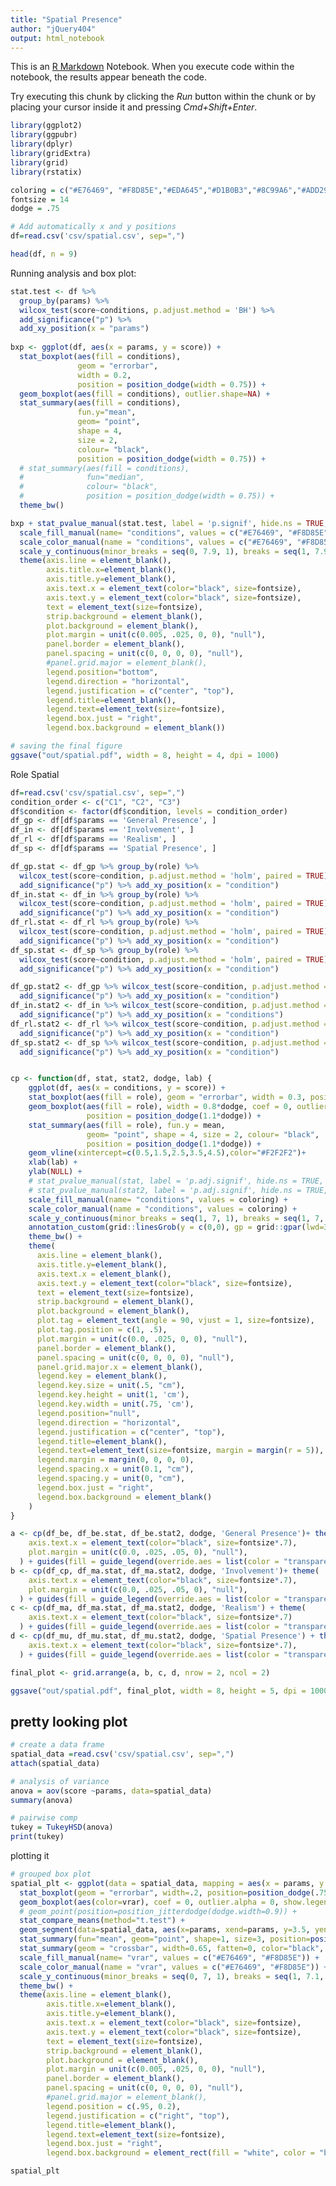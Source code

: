```yaml
---
title: "Spatial Presence"
author: "jQuery404"
output: html_notebook
---
```


This is an [R Markdown](http://rmarkdown.rstudio.com) Notebook. When you execute code within the notebook, the results appear beneath the code. 

Try executing this chunk by clicking the *Run* button within the chunk or by placing your cursor inside it and pressing *Cmd+Shift+Enter*. 

```r
library(ggplot2)
library(ggpubr)
library(dplyr)
library(gridExtra)
library(grid)
library(rstatix)

coloring = c("#E76469", "#F8D85E","#EDA645","#D1B0B3","#8C99A6","#ADD299","#4FA490","#3B7F9F")
fontsize = 14
dodge = .75

# Add automatically x and y positions
df=read.csv('csv/spatial.csv', sep=",")

head(df, n = 9)
```
Running analysis and box plot:

```r
stat.test <- df %>% 
  group_by(params) %>% 
  wilcox_test(score~conditions, p.adjust.method = 'BH') %>%
  add_significance("p") %>%
  add_xy_position(x = "params")
  
bxp <- ggplot(df, aes(x = params, y = score)) + 
  stat_boxplot(aes(fill = conditions), 
               geom = "errorbar", 
               width = 0.2,
               position = position_dodge(width = 0.75)) +
  geom_boxplot(aes(fill = conditions), outlier.shape=NA) +
  stat_summary(aes(fill = conditions), 
               fun.y="mean", 
               geom= "point", 
               shape = 4, 
               size = 2,
               colour= "black", 
               position = position_dodge(width = 0.75)) +
  # stat_summary(aes(fill = conditions), 
  #              fun="median",
  #              colour= "black", 
  #              position = position_dodge(width = 0.75)) +
  theme_bw()

bxp + stat_pvalue_manual(stat.test, label = 'p.signif', hide.ns = TRUE, tip.length = 0.02) +
  scale_fill_manual(name= "conditions", values = c("#E76469", "#F8D85E","#EDA645")) +
  scale_color_manual(name = "conditions", values = c("#E76469", "#F8D85E","#EDA645")) + 
  scale_y_continuous(minor_breaks = seq(0, 7.9, 1), breaks = seq(1, 7.9, by=1), limits=c(1,7.9)) +
  theme(axis.line = element_blank(),
        axis.title.x=element_blank(),
        axis.title.y=element_blank(),
        axis.text.x = element_text(color="black", size=fontsize),
        axis.text.y = element_text(color="black", size=fontsize),
        text = element_text(size=fontsize),
        strip.background = element_blank(),
        plot.background = element_blank(),
        plot.margin = unit(c(0.005, .025, 0, 0), "null"),
        panel.border = element_blank(),
        panel.spacing = unit(c(0, 0, 0, 0), "null"),
        #panel.grid.major = element_blank(),
        legend.position="bottom",
        legend.direction = "horizontal",
        legend.justification = c("center", "top"),
        legend.title=element_blank(),
        legend.text=element_text(size=fontsize),
        legend.box.just = "right",
        legend.box.background = element_blank())

# saving the final figure
ggsave("out/spatial.pdf", width = 8, height = 4, dpi = 1000)
```


Role Spatial

```r
df=read.csv('csv/spatial.csv', sep=",")
condition_order <- c("C1", "C2", "C3")
df$condition <- factor(df$condition, levels = condition_order)
df_gp <- df[df$params == 'General Presence', ]
df_in <- df[df$params == 'Involvement', ]
df_rl <- df[df$params == 'Realism', ]
df_sp <- df[df$params == 'Spatial Presence', ]

df_gp.stat <- df_gp %>% group_by(role) %>%
  wilcox_test(score~condition, p.adjust.method = 'holm', paired = TRUE) %>%
  add_significance("p") %>% add_xy_position(x = "condition")
df_in.stat <- df_in %>% group_by(role) %>%
  wilcox_test(score~condition, p.adjust.method = 'holm', paired = TRUE) %>%
  add_significance("p") %>% add_xy_position(x = "condition")
df_rl.stat <- df_rl %>% group_by(role) %>%
  wilcox_test(score~condition, p.adjust.method = 'holm', paired = TRUE) %>%
  add_significance("p") %>% add_xy_position(x = "condition")
df_sp.stat <- df_sp %>% group_by(role) %>%
  wilcox_test(score~condition, p.adjust.method = 'holm', paired = TRUE) %>%
  add_significance("p") %>% add_xy_position(x = "condition")

df_gp.stat2 <- df_gp %>% wilcox_test(score~condition, p.adjust.method = 'holm', paired = TRUE) %>%
  add_significance("p") %>% add_xy_position(x = "condition")
df_in.stat2 <- df_in %>% wilcox_test(score~condition, p.adjust.method = 'holm', paired = TRUE) %>%
  add_significance("p") %>% add_xy_position(x = "conditions")
df_rl.stat2 <- df_rl %>% wilcox_test(score~condition, p.adjust.method = 'holm', paired = TRUE) %>%
  add_significance("p") %>% add_xy_position(x = "condition")
df_sp.stat2 <- df_sp %>% wilcox_test(score~condition, p.adjust.method = 'holm', paired = TRUE) %>%
  add_significance("p") %>% add_xy_position(x = "condition")


cp <- function(df, stat, stat2, dodge, lab) {
    ggplot(df, aes(x = conditions, y = score)) +
    stat_boxplot(aes(fill = role), geom = "errorbar", width = 0.3, position = position_dodge(1.1*dodge)) +
    geom_boxplot(aes(fill = role), width = 0.8*dodge, coef = 0, outlier.alpha = 0, show.legend = F,
                 position = position_dodge(1.1*dodge)) +
    stat_summary(aes(fill = role), fun.y = mean,
                 geom= "point", shape = 4, size = 2, colour= "black",
                 position = position_dodge(1.1*dodge)) +
    geom_vline(xintercept=c(0.5,1.5,2.5,3.5,4.5),color="#F2F2F2")+ 
    xlab(lab) +
    ylab(NULL) +
    # stat_pvalue_manual(stat, label = 'p.adj.signif', hide.ns = TRUE, tip.length = 0.02) +
    # stat_pvalue_manual(stat2, label = 'p.adj.signif', hide.ns = TRUE, tip.length = 0.02) +
    scale_fill_manual(name= "conditions", values = coloring) +
    scale_color_manual(name = "conditions", values = coloring) +
    scale_y_continuous(minor_breaks = seq(1, 7, 1), breaks = seq(1, 7, by=1), limits=c(1, 7)) +
    annotation_custom(grid::linesGrob(y = c(0,0), gp = grid::gpar(lwd=3))) +
    theme_bw() +
    theme(
      axis.line = element_blank(),
      axis.title.y=element_blank(),
      axis.text.x = element_blank(),
      axis.text.y = element_text(color="black", size=fontsize),
      text = element_text(size=fontsize),
      strip.background = element_blank(),
      plot.background = element_blank(),
      plot.tag = element_text(angle = 90, vjust = 1, size=fontsize),
      plot.tag.position = c(1, .5),
      plot.margin = unit(c(0.0, .025, 0, 0), "null"),
      panel.border = element_blank(),
      panel.spacing = unit(c(0, 0, 0, 0), "null"),
      panel.grid.major.x = element_blank(),
      legend.key = element_blank(),
      legend.key.size = unit(.5, "cm"),
      legend.key.height = unit(1, 'cm'), 
      legend.key.width = unit(.75, 'cm'), 
      legend.position="null",
      legend.direction = "horizontal",
      legend.justification = c("center", "top"),
      legend.title=element_blank(),
      legend.text=element_text(size=fontsize, margin = margin(r = 5)),
      legend.margin = margin(0, 0, 0, 0),
      legend.spacing.x = unit(0.1, "cm"),
      legend.spacing.y = unit(0, "cm"),
      legend.box.just = "right",
      legend.box.background = element_blank()
    ) 
}

a <- cp(df_be, df_be.stat, df_be.stat2, dodge, 'General Presence')+ theme(
    axis.text.x = element_text(color="black", size=fontsize*.7),
    plot.margin = unit(c(0.0, .025, .05, 0), "null"),
  ) + guides(fill = guide_legend(override.aes = list(color = "transparent")))
b <- cp(df_cp, df_ma.stat, df_ma.stat2, dodge, 'Involvement')+ theme(
    axis.text.x = element_text(color="black", size=fontsize*.7),
    plot.margin = unit(c(0.0, .025, .05, 0), "null"),
  ) + guides(fill = guide_legend(override.aes = list(color = "transparent")))
c <- cp(df_ma, df_ma.stat, df_ma.stat2, dodge, 'Realism') + theme(
    axis.text.x = element_text(color="black", size=fontsize*.7)
  ) + guides(fill = guide_legend(override.aes = list(color = "transparent")))
d <- cp(df_mu, df_mu.stat, df_mu.stat2, dodge, 'Spatial Presence') + theme(
    axis.text.x = element_text(color="black", size=fontsize*.7),
  ) + guides(fill = guide_legend(override.aes = list(color = "transparent")))

final_plot <- grid.arrange(a, b, c, d, nrow = 2, ncol = 2)

ggsave("out/spatial.pdf", final_plot, width = 8, height = 5, dpi = 1000) 

```


## pretty looking plot 

```r
# create a data frame
spatial_data =read.csv('csv/spatial.csv', sep=",")
attach(spatial_data)

# analysis of variance
anova = aov(score ~params, data=spatial_data)
summary(anova)

# pairwise comp
tukey = TukeyHSD(anova)
print(tukey)
```

plotting it 

```r
# grouped box plot
spatial_plt <- ggplot(data = spatial_data, mapping = aes(x = params, y = score, fill = vrar)) +
  stat_boxplot(geom = "errorbar", width=.2, position=position_dodge(.75)) +
  geom_boxplot(aes(color=vrar), coef = 0, outlier.alpha = 0, show.legend = F) +
  # geom_point(position=position_jitterdodge(dodge.width=0.9)) +
  stat_compare_means(method="t.test") + 
  geom_segment(data=spatial_data, aes(x=params, xend=params, y=3.5, yend=3.5), colour="red", size=2, inherit.aes = F)  + 
  stat_summary(fun="mean", geom="point", shape=1, size=3, position=position_dodge(width=0.75), color="black") + 
  stat_summary(geom = "crossbar", width=0.65, fatten=0, color="black", fun.data = function(x){c(y=median(x), ymin=median(x), ymax=median(x))}, position=position_dodge(width=0.75)) +
  scale_fill_manual(name= "vrar", values = c("#E76469", "#F8D85E")) +
  scale_color_manual(name = "vrar", values = c("#E76469", "#F8D85E")) + 
  scale_y_continuous(minor_breaks = seq(0, 7, 1), breaks = seq(1, 7.1, by=1), limits=c(1,7.1)) + 
  theme_bw() + 
  theme(axis.line = element_blank(),
        axis.title.x=element_blank(),
        axis.title.y=element_blank(),
        axis.text.x = element_text(color="black", size=fontsize),
        axis.text.y = element_text(color="black", size=fontsize),
        text = element_text(size=fontsize),
        strip.background = element_blank(),
        plot.background = element_blank(),
        plot.margin = unit(c(0.005, .025, 0, 0), "null"),
        panel.border = element_blank(),
        panel.spacing = unit(c(0, 0, 0, 0), "null"),
        #panel.grid.major = element_blank(),
        legend.position = c(.95, 0.2),
        legend.justification = c("right", "top"),
        legend.title=element_blank(),
        legend.text=element_text(size=fontsize),
        legend.box.just = "right",
        legend.box.background = element_rect(fill = "white", color = "black", size = 1))

spatial_plt
```

